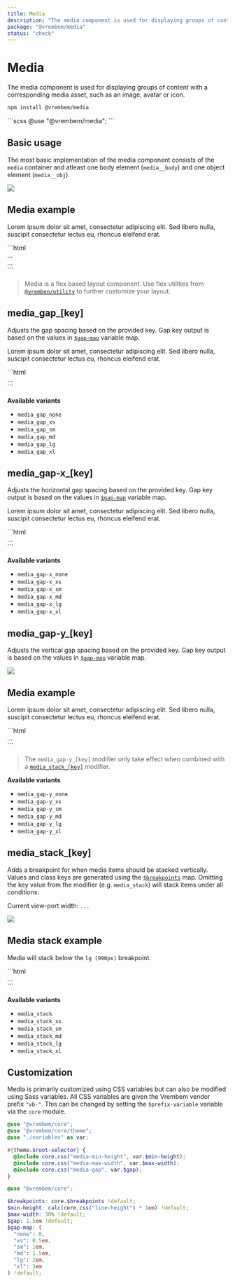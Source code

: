```yaml
---
title: Media
description: "The media component is used for displaying groups of content with a corresponding media asset, such as an image, avatar or icon."
package: "@vrembem/media"
status: "check"
---
```



# Media

The media component is used for displaying groups of content with a corresponding media asset, such as an image, avatar or icon.

```sh
npm install @vrembem/media
```

<CodeExample lang="scss">
  ```scss
  @use "@vrembem/media";
  ```
</CodeExample>

## Basic usage

The most basic implementation of the media component consists of the `media` container and atleast one body element (`media__body`) and one object element (`media__obj`).

<CodeExample>
  <Fragment slot="output">
    <div class="media">
      <div class="media__obj">
        <img class="radius" src="https://picsum.photos/id/64/64/64" />
      </div>
      <div class="media__body">
        <h2 class="font-size-lg">Media example</h2>
        <p>Lorem ipsum dolor sit amet, consectetur adipiscing elit. Sed libero nulla, suscipit consectetur lectus eu, rhoncus eleifend erat.</p>
      </div>
    </div>
  </Fragment>
  ```html
  <div class="media">
    <div class="media__obj">
      ...
    </div>
    <div class="media__body">
      ...
    </div>
  </div>
  ```
</CodeExample>

> Media is a flex based layout component. Use flex utilities from [`@vremben/utility`](/packages/utility) to further customize your layout. 

## media_gap_[key]

Adjusts the gap spacing based on the provided key. Gap key output is based on the values in [`$gap-map`](#scss-variables-file) variable map.

<CodeExample>
  <Fragment slot="output">
    <div class="media media_gap_sm">
      <div class="media__obj">
        <Icon name="settings" classes="foreground-primary" />
      </div>
      <div class="media__body">
        <p>Lorem ipsum dolor sit amet, consectetur adipiscing elit. Sed libero nulla, suscipit consectetur lectus eu, rhoncus eleifend erat.</p>
      </div>
    </div>
  </Fragment>
  ```html
  <div class="media media_gap_sm">
    ...
  </div>
  ```
</CodeExample>

**Available variants**

- `media_gap_none`
- `media_gap_xs`
- `media_gap_sm`
- `media_gap_md`
- `media_gap_lg`
- `media_gap_xl`

## media_gap-x_[key]

Adjusts the horizontal gap spacing based on the provided key. Gap key output is based on the values in [`$gap-map`](#scss-variables-file) variable map.

<CodeExample>
  <Fragment slot="output">
    <div class="media media_gap-x_lg">
      <div class="media__obj">
        <Icon name="settings" classes="foreground-primary" />
      </div>
      <div class="media__body">
        <p>Lorem ipsum dolor sit amet, consectetur adipiscing elit. Sed libero nulla, suscipit consectetur lectus eu, rhoncus eleifend erat.</p>
      </div>
    </div>
  </Fragment>
  ```html
  <div class="media media_gap-x_lg">
    ...
  </div>
  ```
</CodeExample>

**Available variants**

- `media_gap-x_none`
- `media_gap-x_xs`
- `media_gap-x_sm`
- `media_gap-x_md`
- `media_gap-x_lg`
- `media_gap-x_xl`

## media_gap-y_[key]

Adjusts the vertical gap spacing based on the provided key. Gap key output is based on the values in [`$gap-map`](#scss-variables-file) variable map.

<CodeExample>
  <Fragment slot="output">
    <div class="media media_gap-y_xs media_stack">
      <div class="media__obj">
        <img class="radius" src="https://picsum.photos/id/64/64/64" />
      </div>
      <div class="media__body">
        <h2 class="font-size-lg">Media example</h2>
        <p>Lorem ipsum dolor sit amet, consectetur adipiscing elit. Sed libero nulla, suscipit consectetur lectus eu, rhoncus eleifend erat.</p>
      </div>
    </div>
  </Fragment>
  ```html
  <div class="media media_gap-y_xs media_stack">
    ...
  </div>
  ```
</CodeExample>

> The `media_gap-y_[key]` modifier only take effect when combined with a [`media_stack_[key]`](#media_stack_key) modifier.

**Available variants**

- `media_gap-y_none`
- `media_gap-y_xs`
- `media_gap-y_sm`
- `media_gap-y_md`
- `media_gap-y_lg`
- `media_gap-y_xl`

## media_stack_[key]

Adds a breakpoint for when media items should be stacked vertically. Values and class keys are generated using the [`$breakpoints`](#scss-variables-file) map. Omitting the key value from the modifier (e.g. `media_stack`) will stack items under all conditions.

<CodeExample>
  <div slot="output" class="gap-y">
    <p>Current view-port width: <code data-vp-width>...</code></p>
    <div class="media media_stack_lg">
      <div class="media__obj">
        <img class="radius" src="https://picsum.photos/id/64/64/64" />
      </div>
      <div class="media__body">
        <h2 class="font-size-lg">Media stack example</h2>
        <p>Media will stack below the <code>lg (990px)</code> breakpoint.</p>
      </div>
    </div>
  </div>
  ```html
  <div class="media media_stack_lg">
    ...
  </div>
  ```
</CodeExample>

**Available variants**

- `media_stack`
- `media_stack_xs`
- `media_stack_sm`
- `media_stack_md`
- `media_stack_lg`
- `media_stack_xl`

## Customization

Media is primarily customized using CSS variables but can also be modified using Sass variables. All CSS variables are given the Vrembem vendor prefix `"vb-"`. This can be changed by setting the `$prefix-variable` variable via the `core` module.

<DocBlock name="CSS Variables" src="media/src/_root.scss">

  ```scss
  @use "@vrembem/core";
  @use "@vrembem/core/theme";
  @use "./variables" as var;

  #{theme.$root-selector} {
    @include core.css("media-min-height", var.$min-height);
    @include core.css("media-max-width", var.$max-width);
    @include core.css("media-gap", var.$gap);
  }
  ```
</DocBlock>

<DocBlock name="SCSS Variables" src="media/src/_variables.scss">

  ```scss
  @use "@vrembem/core";

  $breakpoints: core.$breakpoints !default;
  $min-height: calc(core.css("line-height") * 1em) !default;
  $max-width: 30% !default;
  $gap: 1.5em !default;
  $gap-map: (
    "none": 0,
    "xs": 0.5em,
    "sm": 1em,
    "md": 1.5em,
    "lg": 2em,
    "xl": 3em
  ) !default;
  ```
</DocBlock>
